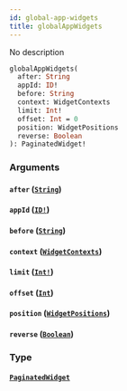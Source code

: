 ```yaml
---
id: global-app-widgets
title: globalAppWidgets
---
```


No description

```graphql
globalAppWidgets(
  after: String
  appId: ID!
  before: String
  context: WidgetContexts
  limit: Int!
  offset: Int = 0
  position: WidgetPositions
  reverse: Boolean
): PaginatedWidget!

```

### Arguments

#### `after` ([`String`](/docs/graphql/scalars/string))

#### `appId` ([`ID!`](/docs/graphql/scalars/id))

#### `before` ([`String`](/docs/graphql/scalars/string))

#### `context` ([`WidgetContexts`](/docs/graphql/enums/widget-contexts))

#### `limit` ([`Int!`](/docs/graphql/scalars/int))

#### `offset` ([`Int`](/docs/graphql/scalars/int))

#### `position` ([`WidgetPositions`](/docs/graphql/enums/widget-positions))

#### `reverse` ([`Boolean`](/docs/graphql/scalars/boolean))

### Type

#### [`PaginatedWidget`](/docs/graphql/objects/paginated-widget)
